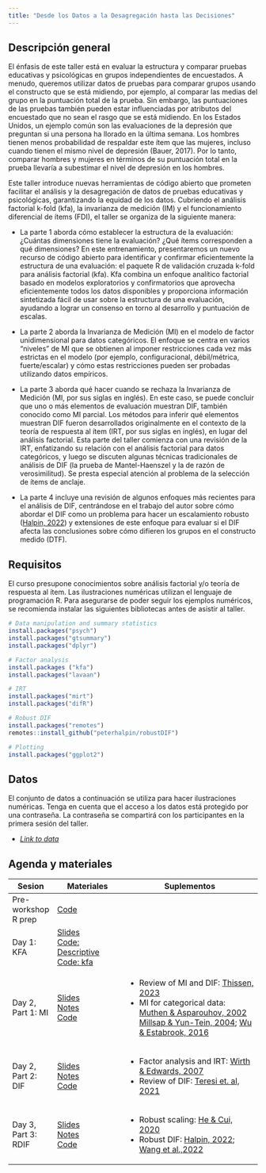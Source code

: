 ```yaml
---
title: "Desde los Datos a la Desagregación hasta las Decisiones"
---
```


## Descripción general

El énfasis de este taller está en evaluar la estructura y comparar pruebas educativas y psicológicas en grupos independientes de encuestados. A menudo, queremos utilizar datos de pruebas para comparar grupos usando el constructo que se está midiendo, por ejemplo, al comparar las medias del grupo en la puntuación total de la prueba. Sin embargo, las puntuaciones de las pruebas también pueden estar influenciadas por atributos del encuestado que no sean el rasgo que se está midiendo. En los Estados Unidos, un ejemplo común son las evaluaciones de la depresión que preguntan si una persona ha llorado en la última semana. Los hombres tienen menos probabilidad de respaldar este ítem que las mujeres, incluso cuando tienen el mismo nivel de depresión (Bauer, 2017). Por lo tanto, comparar hombres y mujeres en términos de su puntuación total en la prueba llevaría a subestimar el nivel de depresión en los hombres.

Este taller introduce nuevas herramientas de código abierto que prometen facilitar el análisis y la desagregación de datos de pruebas educativas y psicológicas, garantizando la equidad de los datos. Cubriendo el análisis factorial k-fold (kfa), la invarianza de medición (IM) y el funcionamiento diferencial de ítems (FDI), el taller se organiza de la siguiente manera:

-   La parte 1 aborda cómo establecer la estructura de la evaluación: ¿Cuántas dimensiones tiene la evaluación? ¿Qué ítems corresponden a qué dimensiones? En este entrenamiento, presentaremos un nuevo recurso de código abierto para identificar y confirmar eficientemente la estructura de una evaluación: el paquete R de validación cruzada k-fold para análisis factorial (kfa). Kfa combina un enfoque analítico factorial basado en modelos exploratorios y confirmatorios que aprovecha eficientemente todos los datos disponibles y proporciona información sintetizada fácil de usar sobre la estructura de una evaluación, ayudando a lograr un consenso en torno al desarrollo y puntuación de escalas.

-   La parte 2 aborda la Invarianza de Medición (MI) en el modelo de factor unidimensional para datos categóricos. El enfoque se centra en varios "niveles" de MI que se obtienen al imponer restricciones cada vez más estrictas en el modelo (por ejemplo, configuracional, débil/métrica, fuerte/escalar) y cómo estas restricciones pueden ser probadas utilizando datos empíricos.

-   La parte 3 aborda qué hacer cuando se rechaza la Invarianza de Medición (MI, por sus siglas en inglés). En este caso, se puede concluir que uno o más elementos de evaluación muestran DIF, también conocido como MI parcial. Los métodos para inferir qué elementos muestran DIF fueron desarrollados originalmente en el contexto de la teoría de respuesta al ítem (IRT, por sus siglas en inglés), en lugar del análisis factorial. Esta parte del taller comienza con una revisión de la IRT, enfatizando su relación con el análisis factorial para datos categóricos, y luego se discuten algunas técnicas tradicionales de análisis de DIF (la prueba de Mantel-Haenszel y la de razón de verosimilitud). Se presta especial atención al problema de la selección de ítems de anclaje.

-   La parte 4 incluye una revisión de algunos enfoques más recientes para el análisis de DIF, centrándose en el trabajo del autor sobre cómo abordar el DIF como un problema para hacer un escalamiento robusto ([Halpin, 2022](https://arxiv.org/abs/2207.04598)) y extensiones de este enfoque para evaluar si el DIF afecta las conclusiones sobre cómo difieren los grupos en el constructo medido (DTF).

## Requisitos

El curso presupone conocimientos sobre análisis factorial y/o teoría de respuesta al ítem. Las ilustraciones numéricas utilizan el lenguaje de programación R. Para asegurarse de poder seguir los ejemplos numéricos, se recomienda instalar las siguientes bibliotecas antes de asistir al taller.

```r
# Data manipulation and summary statistics
install.packages("psych")
install.packages("gtsummary")
install.packages("dplyr")

# Factor analysis
install.packages ("kfa")
install.packages("lavaan")

# IRT
install.packages("mirt")
install.packages("difR")

# Robust DIF
install.packages("remotes")
remotes::install_github("peterhalpin/robustDIF")

# Plotting
install.packages("ggplot2")
```

## Datos

El conjunto de datos a continuación se utiliza para hacer ilustraciones numéricas. Tenga en cuenta que el acceso a los datos está protegido por una contraseña. La contraseña se compartirá con los participantes en la primera sesión del taller.

-   [*Link to data*](https://nyu.box.com/s/qbnid5p62jf00p1s2bohke984o2abwbi)

## Agenda y materiales

+---------------------+---------------------------------------------------------------------+--------------------------------------------------------------------------------------------------------------------------------------------+
| Sesion              | Materiales                                                          | Suplementos                                                                                                                                |
+=====================+=====================================================================+============================================================================================================================================+
| Pre-workshop R prep | [Code](files/Pre-workshop.html){target="_blank"}\                   |                                                                                                                                            |
+---------------------+---------------------------------------------------------------------+--------------------------------------------------------------------------------------------------------------------------------------------+
| Day 1: KFA          | [Slides](files/Day1_Slides.pdf){target="_blank"}\                   |                                                                                                                                            |
|                     | [Code: Descriptive](files/Day1_descriptives.html){target="_blank"}\ |                                                                                                                                            |
|                     | [Code: kfa](files/Day1_kfa.html){target="_blank"}\                  |                                                                                                                                            |
+---------------------+---------------------------------------------------------------------+--------------------------------------------------------------------------------------------------------------------------------------------+
| Day 2, Part 1: MI   | [Slides](files/Part1.html){target="_blank"}\                        | -   Review of MI and DIF: [Thissen, 2023](files/Thissen2023.pdf){target="_blank"}                                                          |
|                     | [Notes](files/Day2Part1_SPA.docx){target="_blank"}\                 | -   MI for categorical data: [Muthen & Asparouhov, 2002](files/Muthen2002.pdf){target="_blank"}\                                           |
|                     | [Code](files/Part1_code.html){target="_blank"}\                     |     [Millsap & Yun-Tein, 2004](files/Millsap2004.pdf){target="_blank"}; [Wu & Estabrook, 2016](files/Wu2016.pdf){target="_blank"}          |
+---------------------+---------------------------------------------------------------------+--------------------------------------------------------------------------------------------------------------------------------------------+
| Day 2, Part 2: DIF  | [Slides](files/Part2.html){target="_blank"}\                        | -   Factor analysis and IRT: [Wirth & Edwards, 2007](files/Wirth2007.pdf){target="_blank"}                                                 |
|                     | [Notes](files/Day2Part2_SPA.docx){target="_blank"}\                 | -   Review of DIF: [Teresi et. al, 2021](https://www.ncbi.nlm.nih.gov/pmc/articles/PMC8889890/){target="_blank"}                           |
|                     | [Code](files/Part2_code.html){target="_blank"}\                     |                                                                                                                                            |
+---------------------+---------------------------------------------------------------------+--------------------------------------------------------------------------------------------------------------------------------------------+
| Day 3, Part 3: RDIF | [Slides](files/Part3.html){target="_blank"}\                        | -   Robust scaling: [He & Cui, 2020](files/He2020.pdf){target="_blank"}                                                                    |
|                     | [Notes](files/Part3.docx){target="_blank"}\                         | -   Robust DIF: [Halpin, 2022](https://arxiv.org/abs/2207.04598){target="_blank"}; [Wang et al.,2022](files/Wang2022.pdf){target="_blank"} |
|                     | [Code](files/Part3_code.html){target="_blank"}\                     |                                                                                                                                            |
+---------------------+---------------------------------------------------------------------+--------------------------------------------------------------------------------------------------------------------------------------------+
